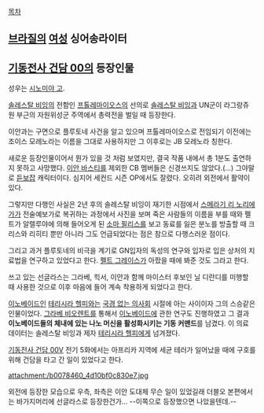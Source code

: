[[목차]]

== [[브라질]]의 [[여성]] 싱어송라이터 ==
== [[기동전사 건담 00]]의 등장인물 ==
성우는 [[시노미야 고]].

[[솔레스탈 비잉]]의 전함인 [[프톨레마이오스]]의 선의로 [[솔레스탈 비잉]]과 UN군이 라그랑쥬 원 부근의 자원위성군 주역에서 총력전을 벌일 때 등장한다.

이안과는 구면으로 플루토네 사건을 알고 있으며 프톨레마이오스로 전임되기 이전에는 조이스 모레노라는 이름을 그대로 사용하지만 그 이후로는 JB 모레노라 칭한다.

새로운 등장인물이어서 뭔가 있을 것 처럼 보였지만, 결국 작품 내에서 총 1분도 출연하지 못하고 사망했다. [[이안 바스티]]를 제외한 CB 멤버들은 신경쓰지도 않았다.(…) 그야말로 [[듣보잡]] 캐릭터이다. 심지어 세컨드 시즌 OP에서도 잘렸다. 오히려 외전에서 활약이 있다.

그렇지만 다행인 사실은 2년 후의 솔레스탈 비잉이 재기한 시점에서 [[스메라기 리 노리에가]]가 전술예보가로 복귀하는 과정에서 사진을 보며 죽은 사람들의 이름을 부를 때와 펠트가 알렐루야에 의해 들어오게 된 [[소마 필리스]]를 보고 동료를 잃은 분노를 방출할 때 크리스와 리히티 뿐만 아니라 그도 언급되었다는 점은 참으로 다행스러운 점이다.

그리고 과거 플루토네의 비극을 계기로 GN입자의 독성의 연구와 입자로 입은 상처의 치료법을 연구하고 있었다고 한다. [[펠트 그레이스]]가 아팠을 때에 봐준 것도 그라고 한다. 

쓰고 있는 선글라스는 그라베, 힉서, 이안과 함께 마이스터 후보인 닐 디란디를 미행할 때 사용한 것으로 이후 마음에 들어 계속 착용하게 되었다고 한다. 

[[이노베이드]]인 [[테리시라 헬피]]와는 [[국경 없는 의사회]] 시절에 아는 사이이자 그의 스승같은 인물이었다. [[그라베 비오렌트]]를 통해서 [[이노베이드]]에 관한 연구도 진행하였고 그 결과 '''이노베이드들의 체내에 있는 나노 머신을 활성화시키는 기동 커맨드'''를 남겼다. 이 의료 데이터는 솔레스탈 비잉과 제자 [[테리시라 헬피]]에게 넘겨졌다. 


[[기동전사 건담 00V]] 전기 5화에서는 아프리카 지역에 세균 테러가 일어났을 때에 구호를 위해 건담을 타고 간 일이 있었다고 한다. 


attachment:/b0078460_4d10bf0c830e7.jpg

외전에 등장한 모습으로 우측, 좌측은 이안 도대체 무슨 일이 있었길래 더블오 본편에서는 바가지머리에 선글라스로 등장한건가... --이쪽으로 등장했으면 나았을텐데.--
